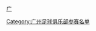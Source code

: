 {{Football squad with logo
 | name      = 1998年广州太阳神名单
 | bgcolor   = #E70014
 | textcolor = #FFFFFF
 | teamname  = 广州太阳神
 | seasontitle=[[1998年中国足球甲A联赛|<span style="color: #FFFFFF;">1998年</span>]][[中国足球甲A联赛|<span style="color: #FFFFFF;">甲A联赛</span>]]第十四名
 | teamlogo  = 
 | p1=[[董国智]]
 | p2=
 | p3=[[彭昌颖]]
 | p4=[[陈耀华]]
 | p5=[[彭锦波]]
 | p6=[[吕建军 (1971年)|吕建军]]
 | p7=[[叶志彬]]
 | p8=[[温俊武]]        
 | p9=[[黄海滨]]
 | p10=
 | p11=[[谭恩德]]
 | p12=[[马卓钧]]
 | p13=[[闵劲]]
 | p14=[[袁俊晖]]
 | p15=[[梁剑峰]]
 | p16=[[麦广梁]]
 | p17=[[谭伟明]]
 | p18=[[郑聪 (足球运动员)|郑聪]]
 | p19=
 | p20=[[冯永祥]]   
 | p21=[[朴志镐]]
 | p22=[[依维卡·西米西克|伊万沙]]
 | p23=
 | p24=
 | p25=[[钟启荣]]
 | p26=
 | p27=
 | p28=[[孔国贤]]
 | p29=[[彼德·布拉津西奇|彼德]]
 | manager=[[麦超]](1-13轮)、[[陈熙荣]](14-26轮)
}}
<noinclude>
{{DEFAULTSORT:Guangzhou Apollo Squad 1998}}
[[Category:广州足球俱乐部参赛名单]]
[[category:广州足球俱乐部球员|广]]
</noinclude>
